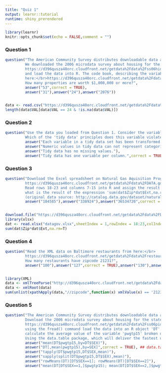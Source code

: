 ```yaml
---
title: "Quiz 1"
output: learnr::tutorial
runtime: shiny_prerendered
---
```

<style>body{text-align: justify}</style>

```r
library(learnr)
knitr::opts_chunk$set(echo = FALSE,comment = "")
```

### Question 1

```r
question("The American Community Survey distributes downloadable data about United States communities. 
         We downloaded the 2006 microdata survey about housing for the state of Idaho using download.file() from here:</br>
         https://d396qusza40orc.cloudfront.net/getdata%2Fdata%2Fss06hid.csv</br>
         and load the data into R. The code book, describing the variable names is
         here:</br>https://d396qusza40orc.cloudfront.net/getdata%2Fdata%2FPUMSDataDict06.pdf </br>
         How many properties are worth $1,000,000 or more?",
         answer("53",correct = TRUE),
         answer("31"),answer("24"),answer("2076"))
```

```r

```

```r
data <- read.csv("https://d396qusza40orc.cloudfront.net/getdata%2Fdata%2Fss06hid.csv")
length(data$VAL[data$VAL == 24 & !is.na(data$VAL)])
```

### Question 2

```r
question("Use the data you loaded from Question 1. Consider the variable FES in the code book. 
         Which of the 'tidy data' principles does this variable violate?",
         answer("Each variable in a tidy data set has been transformed to be interpretable."),
         answer("Numeric values in tidy data can not represent categories."),
         answer("Tidy data has no missing values."),
         answer("Tidy data has one variable per column.",correct = TRUE))
```

### Question 3

```r
question("Download the Excel spreadsheet on Natural Gas Aquisition Program here: </br>
         https://d396qusza40orc.cloudfront.net/getdata%2Fdata%2FDATA.gov_NGAP.xlsx </br>
         Read rows 18-23 and columns 7-15 into R and assign the result to a variable called 'dat', 
         what is the result of the expression 'sum(dat$Zip*dat$Ext,na.rm=T)'?</br></br>
         (original data source: http://catalog.data.gov/dataset/natural-gas-acquisition-program)",
         answer("184585"),answer("338924"),answer("36534720",correct = TRUE),answer("0"))
```

```r

```

```r
download.file("https://d396qusza40orc.cloudfront.net/getdata%2Fdata%2FDATA.gov_NGAP.xlsx","datagov.xlsx",mode = "wb")
library(xlsx)
dat <- read.xlsx("datagov.xlsx",sheetIndex = 1,rowIndex = 18:23,colIndex = 7:15,header = TRUE)
sum(dat$Zip*dat$Ext,na.rm=T)
```

### Question 4

```r
question("Read the XML data on Baltimore restaurants from here:</br>
         https://d396qusza40orc.cloudfront.net/getdata%2Fdata%2Frestaurants.xml </br>
         How many restaurants have zipcode 21231?",
         answer("100"),answer("127",correct = TRUE),answer("130"),answer("28"))
```

```r

```

```r
library(XML)
data <- xmlTreeParse("http://d396qusza40orc.cloudfront.net/getdata%2Fdata%2Frestaurants.xml",useInternal = TRUE)
data <- xmlRoot(data)
sum(unlist(xpathApply(data,"//zipcode",function(x) xmlValue(x) == '21231')))
```

### Question 5

```r
question("The American Community Survey distributes downloadable data about United States communities.
         Download the 2006 microdata survey about housing for the state of Idaho using download.file() from here:</br>
         https://d396qusza40orc.cloudfront.net/getdata%2Fdata%2Fss06pid.csv</br>
         using the fread() command load the data into an R object 'DT'. The following are ways to 
         calculate the average value of the variable 'pwgtp15' broken down by sex.
         Using the data.table package, which will deliver the fastest user time?",
         answer("mean(DT$pwgtp15,by=DT$SEX)"),
         answer("DT[,mean(pwgtp15),by=SEX]",correct = TRUE), ## data.table was written in C
         answer("tapply(DT$pwgtp15,DT$SEX,mean)"),
         answer("sapply(split(DT$pwgtp15,DT$SEX),mean)"),
         answer("rowMeans(DT)[DT$SEX==1]; rowMeans(DT)[DT$SEX==2]"),
         answer("mean(DT[DT$SEX==1,]$pwgtp15); mean(DT[DT$SEX==2,]$pwgtp15)"))
```